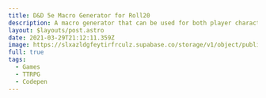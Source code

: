 ---
title: D&D 5e Macro Generator for Roll20
description: A macro generator that can be used for both player characters and non-player characters.
layout: $layouts/post.astro
date: 2021-03-29T21:12:11.359Z
image: https://slxazldgfeytirfrculz.supabase.co/storage/v1/object/public/images/roll20-map.jpg
full: true
tags:
  - Games
  - TTRPG
  - Codepen
---


<CodePen hash="xeXXRd" user="Sillvva" title="5e Macro Generator for Roll20" height={700} />